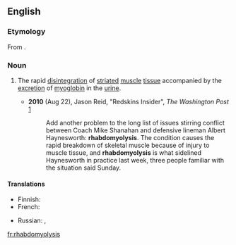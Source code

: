 ==English==
{{wikipedia}}
===Etymology===
From {{prefix|rhabdo|myolysis}}.

===Noun===
{{en-noun|rhabdomyolyses}}

#{{medicine}} The rapid [[disintegration]] of [[striated]] [[muscle]] [[tissue]] accompanied by the [[excretion]] of [[myoglobin]] in the [[urine]].
#* '''2010''' (Aug 22), Jason Reid, "Redskins Insider", ''The Washington Post'' [http://voices.washingtonpost.com/redskinsinsider/albert-haynesworth/rhabdomyolysis-sidelined-hayne.html]
#*: Add another problem to the long list of issues stirring conflict between Coach Mike Shanahan and defensive lineman Albert Haynesworth: '''rhabdomyolysis'''. The condition causes the rapid breakdown of skeletal muscle because of injury to muscle tissue, and '''rhabdomyolysis''' is what sidelined Haynesworth in practice last week, three people familiar with the situation said Sunday.


====Translations====
{{trans-top|the rapid disintegration of striated muscle tissue accompanied by the excretion of myoglobin in the urine}}
* Finnish: {{t-|fi|rabdomyolyysi}}
* French: {{t|fr|rhabdomyolyse}}
{{trans-mid}}
* Russian: {{t|ru|рабдомиолиз}}, {{t|ru|острый некроз скелетных мышц}}
{{trans-bottom}}

[[fr:rhabdomyolysis]]